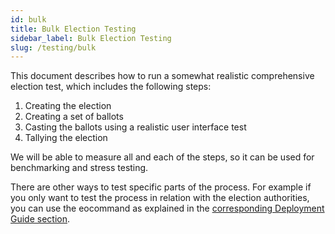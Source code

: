 ```yaml
---
id: bulk
title: Bulk Election Testing
sidebar_label: Bulk Election Testing
slug: /testing/bulk
---
```



This document describes how to run a somewhat realistic comprehensive election 
test, which includes the following steps:
1. Creating the election
2. Creating a set of ballots
3. Casting the ballots using a realistic user interface test
4. Tallying the election

We will be able to measure all and each of the steps, so it can be used for 
benchmarking and stress testing.

There are other ways to test specific parts of the process. For example if you
only want to test the process in relation with the election authorities, you can
use the eocommand as explained in the [corresponding Deployment Guide section](deployment.mdx#test-the-connection-between-the-authorities).